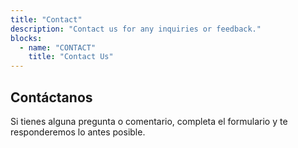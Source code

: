 ```yaml
---
title: "Contact"
description: "Contact us for any inquiries or feedback."
blocks:
  - name: "CONTACT"
    title: "Contact Us"
---
```



## Contáctanos

Si tienes alguna pregunta o comentario, completa el formulario y te responderemos lo antes posible.

<ContactForm />